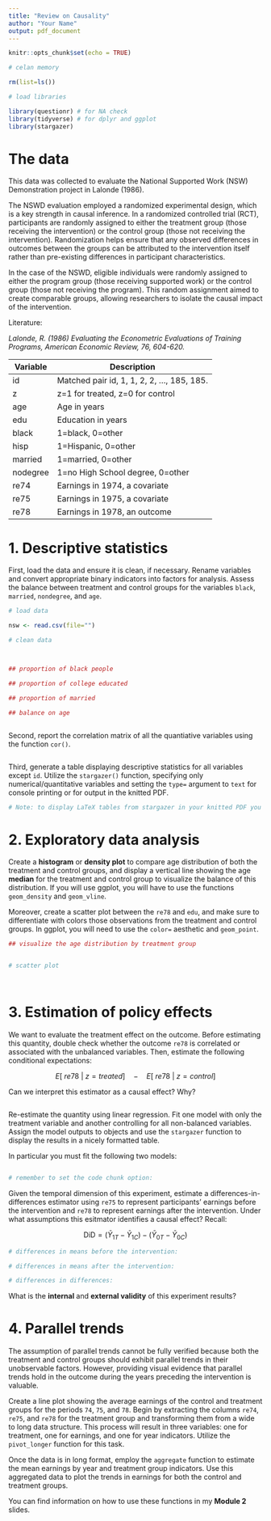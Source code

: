 ```yaml
---
title: "Review on Causality"
author: "Your Name"
output: pdf_document
---
```


```r
knitr::opts_chunk$set(echo = TRUE)

# celan memory

rm(list=ls())

# load libraries

library(questionr) # for NA check
library(tidyverse) # for dplyr and ggplot
library(stargazer)

```



# The data

This data was collected to evaluate the National Supported Work (NSW) Demonstration project in Lalonde (1986).

The NSWD evaluation employed a randomized experimental design, which is a key strength in causal inference. In a randomized controlled trial (RCT), participants are randomly assigned to either the treatment group (those receiving the intervention) or the control group (those not receiving the intervention). Randomization helps ensure that any observed differences in outcomes between the groups can be attributed to the intervention itself rather than pre-existing differences in participant characteristics.

In the case of the NSWD, eligible individuals were randomly assigned to either the program group (those receiving supported work) or the control group (those not receiving the program). This random assignment aimed to create comparable groups, allowing researchers to isolate the causal impact of the intervention.


Literature:

*Lalonde, R. (1986) Evaluating the Econometric Evaluations of Training Programs, American Economic Review, 76, 604-620.*



| Variable  | Description                                      |
|-----------|--------------------------------------------------|
| id        | Matched pair id, 1, 1, 2, 2, ..., 185, 185.      |
| z         | z=1 for treated, z=0 for control                 |
| age       | Age in years                                     |
| edu       | Education in years                               |
| black     | 1=black, 0=other                                 |
| hisp      | 1=Hispanic, 0=other                              |
| married   | 1=married, 0=other                               |
| nodegree  | 1=no High School degree, 0=other                 |
| re74      | Earnings in 1974, a covariate                    |
| re75      | Earnings in 1975, a covariate                    |
| re78      | Earnings in 1978, an outcome                     |




# 1. Descriptive statistics

First, load the data and ensure it is clean, if necessary. Rename variables and convert appropriate binary indicators into factors for analysis. Assess the balance between treatment and control groups for the variables `black`, `married`, `nondegree`, and `age`.



```r
# load data

nsw <- read.csv(file="")

# clean data



## proportion of black people

## proportion of college educated

## proportion of married

## balance on age



```



Second, report the correlation matrix of all the quantiative variables using the function `cor()`.


```r


```



Third, generate a table displaying descriptive statistics for all variables except `id`. Utilize the `stargazer()` function, specifying only numerical/quantitative variables and setting the `type=` argument to `text` for console printing or \LaTeX for output in the knitted PDF.


```r

# Note: to display LaTeX tables from stargazer in your knitted PDF you must set your code chunk with the option  -- results='asis' --


```


# 2. Exploratory data analysis


Create a **histogram** or **density plot** to compare age distribution of both the treatment and control groups, and display a vertical line showing the age **median** for the treatment and control group to visualize the balance of this distribution. If you will use ggplot, you will have to use the functions `geom_density` and `geom_vline`.

Moreover, create a scatter plot between the `re78` and `edu`, and make sure to differentiate with colors those observations from the treatment and control groups. In ggplot, you will need to use the `color=` aesthetic and `geom_point`.


```r

## visualize the age distribution by treatment group


# scatter plot




```


# 3. Estimation of policy effects


We want to evaluate the treatment effect on the outcome. Before estimating this quantity, double check whether the outcome `re78` is correlated or associated with the unbalanced variables. Then, estimate the following conditional expectations:


$$ E[\ re78 \ | \ z=treated ] \quad - \quad E[\ re78 \ | \ z=control ] $$

Can we interpret this estimator as a causal effect? Why?

```r


```


Re-estimate the quantity using linear regression. Fit one model with only the treatment variable and another controlling for all non-balanced variables. Assign the model outputs to objects and use the `stargazer` function to display the results in a nicely formatted table.

In particular you must fit the following two models:

\begin{align}
re78_i & = \alpha + \beta_1 Z_i + e_i \\
re78_i & = \alpha + \beta_1 Z_i + \beta_2 edu_i + \beta_3 nodegree_i + e_i
\end{align}



```r


```


```r

# remember to set the code chunk option: 


```



Given the temporal dimension of this experiment, estimate a differences-in-differences estimator using `re75` to represent participants' earnings before the intervention and `re78` to represent earnings after the intervention. Under what assumptions this esitmator identifies a causal effect? Recall:


$$\text{DiD} = (\bar{Y}_{1T} - \bar{Y}_{1C}) - (\bar{Y}_{0T} - \bar{Y}_{0C})$$


```r

# differences in means before the intervention:

# differences in means after the intervention:

# differences in differences:


```



What is the **internal** and **external validity** of this experiment results?


# 4. Parallel trends

The assumption of parallel trends cannot be fully verified because both the treatment and control groups should exhibit parallel trends in their unobservable factors. However, providing visual evidence that parallel trends hold in the outcome during the years preceding the intervention is valuable.

Create a line plot showing the average earnings of the control and treatment groups for the periods `74`, `75`, and `78`. Begin by extracting the columns `re74`, `re75`, and `re78` for the treatment group and transforming them from a wide to long data structure. This process will result in three variables: one for treatment, one for earnings, and one for year indicators. Utilize the `pivot_longer` function for this task.

Once the data is in long format, employ the `aggregate` function to estimate the mean earnings by year and treatment group indicators. Use this aggregated data to plot the trends in earnings for both the control and treatment groups.

You can find information on how to use these functions in my **Module 2** slides.



```r


```



















